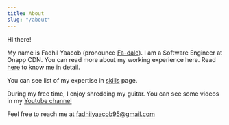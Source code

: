 ---
title: About
slug: "/about"
---

Hi there!

My name is Fadhil Yaacob (pronounce [Fa-dale](https://www.howtopronounce.com/fadale/)). I am a Software Engineer at Onapp CDN. You can read more about my working experience here. Read [here](/blog/greetings) to know me in detail.

You can see list of my expertise in [skills](/skills) page.

During my free time, I enjoy shredding my guitar. You can see some videos in my [Youtube channel](https://www.youtube.com/user/piukul/)

Feel free to reach me at [fadhilyaacob95@gmail.com](mailto:fadhilyaacob95@gmail.com)
